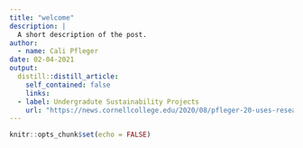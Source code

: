 ```yaml
---
title: "welcome"
description: |
  A short description of the post.
author:
  - name: Cali Pfleger
date: 02-04-2021
output:
  distill::distill_article:
    self_contained: false
    links:
  - label: Undergradute Sustainability Projects
    url: "https://news.cornellcollege.edu/2020/08/pfleger-20-uses-research-opportunities-build-future/"
---
```



```r
knitr::opts_chunk$set(echo = FALSE)
```
